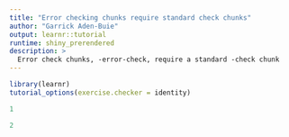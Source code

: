 ```yaml
---
title: "Error checking chunks require standard check chunks"
author: "Garrick Aden-Buie"
output: learnr::tutorial
runtime: shiny_prerendered 
description: >
  Error check chunks, -error-check, require a standard -check chunk
--- 
```


```r
library(learnr)
tutorial_options(exercise.checker = identity)
```

```r
1
```

```r
2
```
